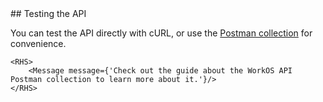 
<Columns>
  ## Testing the API

  You can test the API directly with cURL, or use the [Postman collection](#Postman) for convenience.

    <RHS>
        <Message message={'Check out the guide about the WorkOS API Postman collection to learn more about it.'}/>
    </RHS>
</Columns>
